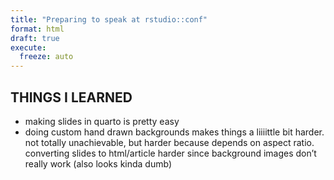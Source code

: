 ```yaml
---
title: "Preparing to speak at rstudio::conf"
format: html
draft: true
execute:
  freeze: auto 
---
```


## THINGS I LEARNED

* making slides in quarto is pretty easy
* doing custom hand drawn backgrounds makes things a liiiittle bit harder. not totally unachievable, but harder because depends on aspect ratio. converting slides to html/article harder since background images don't really work (also looks kinda dumb)

